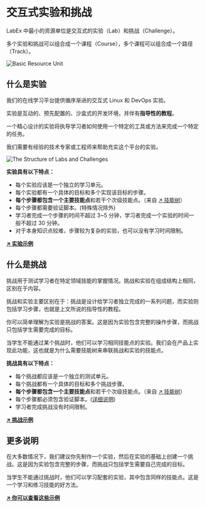 # 交互式实验和挑战

LabEx 中最小的资源单位是交互式的实验（Lab）和挑战（Challenge）。

多个实验和挑战可以组合成一个课程（Course），多个课程可以组合成一个路径（Track）。

![Basic Resource Unit](.github/assets/basic-resource-unit.png)

## 什么是实验

我们的在线学习平台提供循序渐进的交互式 Linux 和 DevOps 实验。

实验是互动的、预先配置的、沙盒式的开发环境，并伴有**指导性的教程**。

一个精心设计的实验将执导学习者如何使用一个特定的工具或方法来完成一个特定的任务。

我们需要有经验的技术专家或工程师来帮助充实这个平台的实验。

![The Structure of Labs and Challenges](.github/assets/basic-resource-structure.png)

**实验具有以下特点：**

- 每个实验应该是一个独立的学习单元。
- 每个实验都有一个具体的目标和多个实现该目标的步骤。
- **每个步骤都包含一个主要技能点**和若干个次级技能点。（来自 [↗ 技能树](skill-tree)）
- 每个步骤都需要验证脚本。(特殊情况除外)
- 学习者完成一个步骤的时间不超过 3\~5 分钟，学习者完成一个实验的时间一般不超过 30 分钟。
- 对于本身知识点较难，步骤较为复杂的实验，也可以没有学习时间限制。

[**↗ 实验示例**](https://github.com/labex-labs/scenarios)

## 什么是挑战

挑战用于测试学习者在特定领域技能的掌握情况。挑战和实验在组成结构上相同，区别在于内容。

挑战和实验主要区别在于：挑战是设计给学习者独立完成的一系列问题，而实验则包括学习步骤，也就是上文所说的指导性的教程。

你可以简单理解为实验是挑战的答案。这是因为实验包含完整的操作步骤，而挑战只包括学生需要完成的目标。

当学生不能通过某个挑战时，他们可以学习相同技能点的实验。我们会在产品上实现此功能，这也就是为什么需要技能树来串联挑战和实验的技能点。

**挑战具有以下特点：**

- 每个挑战都应该是一个独立的测试单元。
- 每个挑战都有一个具体的目标和多个挑战步骤。
- **每个步骤都包含一个主要技能点**和若干个次级技能点。（来自 [↗ 技能树](skill-tree)）
- 每个步骤都必须包含验证脚本。([详细说明](how-to-start#verify-script))
- 学习者完成挑战没有时间限制。

[**↗ 挑战示例**](https://github.com/labex-labs/scenarios)

## 更多说明

在大多数情况下，我们建议你先制作一个实验，然后在实验的基础上创建一个挑战。这是因为实验包含完整的步骤，而挑战只包括学生需要自己完成的目标。

当学生不能通过挑战时，他们可以学习配套的实验，其中包含同样的技能点。这是一个学习和练习技能的好方法。

[**↗ 你可以查看这些示例**](https://github.com/labex-labs/scenarios/tree/master/python)
